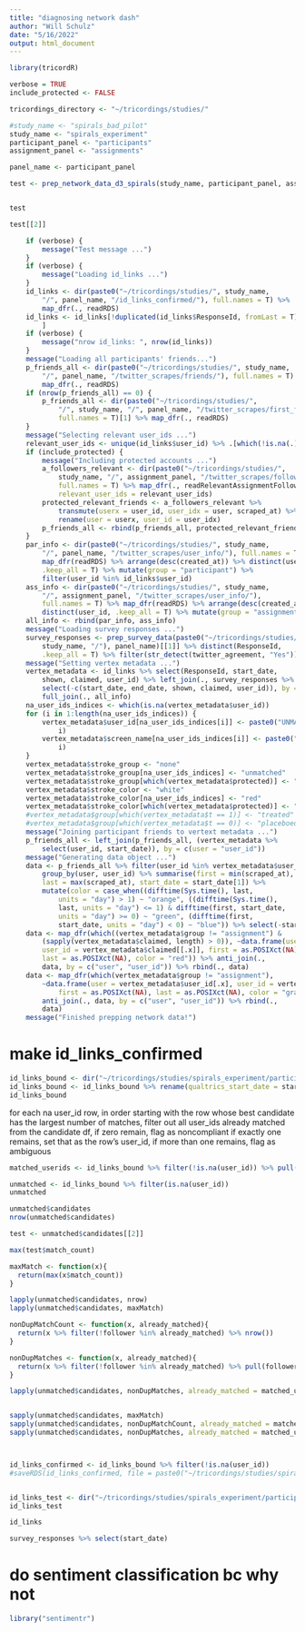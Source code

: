 ```yaml
---
title: "diagnosing network dash"
author: "Will Schulz"
date: "5/16/2022"
output: html_document
---
```


```r
library(tricordR)

```


```r
verbose = TRUE
include_protected <- FALSE

```


```r
tricordings_directory <- "~/tricordings/studies/"

#study_name <- "spirals_bad_pilot"
study_name <- "spirals_experiment"
participant_panel <- "participants"
assignment_panel <- "assignments"

panel_name <- participant_panel
```


```r
test <- prep_network_data_d3_spirals(study_name, participant_panel, assignment_panel, include_protected = F)


test

test[[2]]
```


```r

    if (verbose) {
        message("Test message ...")
    }
    if (verbose) {
        message("Loading id_links ...")
    }
    id_links <- dir(paste0("~/tricordings/studies/", study_name, 
        "/", panel_name, "/id_links_confirmed/"), full.names = T) %>% 
        map_dfr(., readRDS)
    id_links <- id_links[!duplicated(id_links$ResponseId, fromLast = T), 
        ]
    if (verbose) {
        message("nrow id_links: ", nrow(id_links))
    }
    message("Loading all participants' friends...")
    p_friends_all <- dir(paste0("~/tricordings/studies/", study_name, 
        "/", panel_name, "/twitter_scrapes/friends/"), full.names = T) %>% 
        map_dfr(., readRDS)
    if (nrow(p_friends_all) == 0) {
        p_friends_all <- dir(paste0("~/tricordings/studies/", 
            "/", study_name, "/", panel_name, "/twitter_scrapes/first_friends/"), 
            full.names = T)[1] %>% map_dfr(., readRDS)
    }
    message("Selecting relevant user_ids ...")
    relevant_user_ids <- unique(id_links$user_id) %>% .[which(!is.na(.))]
    if (include_protected) {
        message("Including protected accounts ...")
        a_followers_relevant <- dir(paste0("~/tricordings/studies/", 
            study_name, "/", assignment_panel, "/twitter_scrapes/followers/"), 
            full.names = T) %>% map_dfr(., readRelevantAssignmentFollowers, 
            relevant_user_ids = relevant_user_ids)
        protected_relevant_friends <- a_followers_relevant %>% 
            transmute(userx = user_id, user_idx = user, scraped_at) %>% 
            rename(user = userx, user_id = user_idx)
        p_friends_all <- rbind(p_friends_all, protected_relevant_friends)
    }
    par_info <- dir(paste0("~/tricordings/studies/", study_name, 
        "/", panel_name, "/twitter_scrapes/user_info/"), full.names = T) %>% 
        map_dfr(readRDS) %>% arrange(desc(created_at)) %>% distinct(user_id, 
        .keep_all = T) %>% mutate(group = "participant") %>% 
        filter(user_id %in% id_links$user_id)
    ass_info <- dir(paste0("~/tricordings/studies/", study_name, 
        "/", assignment_panel, "/twitter_scrapes/user_info/"), 
        full.names = T) %>% map_dfr(readRDS) %>% arrange(desc(created_at)) %>% 
        distinct(user_id, .keep_all = T) %>% mutate(group = "assignment")
    all_info <- rbind(par_info, ass_info)
    message("Loading survey responses ...")
    survey_responses <- prep_survey_data(paste0("~/tricordings/studies/", 
        study_name, "/"), panel_name)[[1]] %>% distinct(ResponseId, 
        .keep_all = T) %>% filter(str_detect(twitter_agreement, "Yes"))#change 1
    message("Setting vertex metadata ...")
    vertex_metadata <- id_links %>% select(ResponseId, start_date, 
        shown, claimed, user_id) %>% left_join(., survey_responses %>% 
        select(-c(start_date, end_date, shown, claimed, user_id)), by = "ResponseId") %>%  #change 2
        full_join(., all_info)
    na_user_ids_indices <- which(is.na(vertex_metadata$user_id))
    for (i in 1:length(na_user_ids_indices)) {
        vertex_metadata$user_id[na_user_ids_indices[i]] <- paste0("UNMATCHED_", 
            i)
        vertex_metadata$screen_name[na_user_ids_indices[i]] <- paste0("UNMATCHED_", 
            i)
    }
    vertex_metadata$stroke_group <- "none"
    vertex_metadata$stroke_group[na_user_ids_indices] <- "unmatched"
    vertex_metadata$stroke_group[which(vertex_metadata$protected)] <- "protected"
    vertex_metadata$stroke_color <- "white"
    vertex_metadata$stroke_color[na_user_ids_indices] <- "red"
    vertex_metadata$stroke_color[which(vertex_metadata$protected)] <- "orange"
    #vertex_metadata$group[which(vertex_metadata$t == 1)] <- "treated"
    #vertex_metadata$group[which(vertex_metadata$t == 0)] <- "placeboed"
    message("Joining participant friends to vertext metadata ...")
    p_friends_all <- left_join(p_friends_all, (vertex_metadata %>% 
        select(user_id, start_date)), by = c(user = "user_id"))
    message("Generating data object ...")
    data <- p_friends_all %>% filter(user_id %in% vertex_metadata$user_id) %>% 
        group_by(user, user_id) %>% summarise(first = min(scraped_at), 
        last = max(scraped_at), start_date = start_date[1]) %>% 
        mutate(color = case_when((difftime(Sys.time(), last, 
            units = "day") > 1) ~ "orange", ((difftime(Sys.time(), 
            last, units = "day") <= 1) & difftime(first, start_date, 
            units = "day") >= 0) ~ "green", (difftime(first, 
            start_date, units = "day") < 0) ~ "blue")) %>% select(-start_date)
    data <- map_dfr(which((vertex_metadata$group != "assignment") & 
        (sapply(vertex_metadata$claimed, length) > 0)), ~data.frame(user = vertex_metadata$user_id[.x], 
        user_id = vertex_metadata$claimed[[.x]], first = as.POSIXct(NA), 
        last = as.POSIXct(NA), color = "red")) %>% anti_join(., 
        data, by = c("user", "user_id")) %>% rbind(., data)
    data <- map_dfr(which(vertex_metadata$group != "assignment"), 
        ~data.frame(user = vertex_metadata$user_id[.x], user_id = vertex_metadata$shown[[.x]], 
            first = as.POSIXct(NA), last = as.POSIXct(NA), color = "gray")) %>% 
        anti_join(., data, by = c("user", "user_id")) %>% rbind(., 
        data)
    message("Finished prepping network data!")

```


# make id_links_confirmed

```r
id_links_bound <- dir("~/tricordings/studies/spirals_experiment/participants/id_links/", full.names = T) %>% map_dfr(., readRDS)
id_links_bound <- id_links_bound %>% rename(qualtrics_start_date = start_date, qualtrics_end_date = end_date)
id_links_bound
```


for each na user_id row, 
in order starting with the row whose best candidate has the largest number of matches,
filter out all user_ids already matched from the candidate df,
if zero remain, flag as noncompliant
if exactly one remains, set that as the row's user_id,
if more than one remains, flag as ambiguous


```r
matched_userids <- id_links_bound %>% filter(!is.na(user_id)) %>% pull(user_id)

unmatched <- id_links_bound %>% filter(is.na(user_id))
unmatched

```


```r
unmatched$candidates
nrow(unmatched$candidates)

test <- unmatched$candidates[[2]]

max(test$match_count)

maxMatch <- function(x){
  return(max(x$match_count))
}

lapply(unmatched$candidates, nrow)
lapply(unmatched$candidates, maxMatch)

nonDupMatchCount <- function(x, already_matched){
  return(x %>% filter(!follower %in% already_matched) %>% nrow())
}

nonDupMatches <- function(x, already_matched){
  return(x %>% filter(!follower %in% already_matched) %>% pull(follower))
}

lapply(unmatched$candidates, nonDupMatches, already_matched = matched_userids)


sapply(unmatched$candidates, maxMatch)
sapply(unmatched$candidates, nonDupMatchCount, already_matched = matched_userids)
sapply(unmatched$candidates, nonDupMatches, already_matched = matched_userids)
```


```r


```


```r


```


```r
id_links_confirmed <- id_links_bound %>% filter(!is.na(user_id))
#saveRDS(id_links_confirmed, file = paste0("~/tricordings/studies/spirals_experiment/participants/id_links_confirmed/id_links",timeCode(),".rds"))

```


```r


```



```r
id_links_test <- dir("~/tricordings/studies/spirals_experiment/participants/id_links/", full.names = T)[1] %>% map_dfr(., readRDS)
id_links_test
```



```r
id_links

```


```r
survey_responses %>% select(start_date)

```


# do sentiment classification bc why not

```r
library("sentimentr")

```


```r


```


```r


```


```r


```


```r


```


```r


```


```r


```


